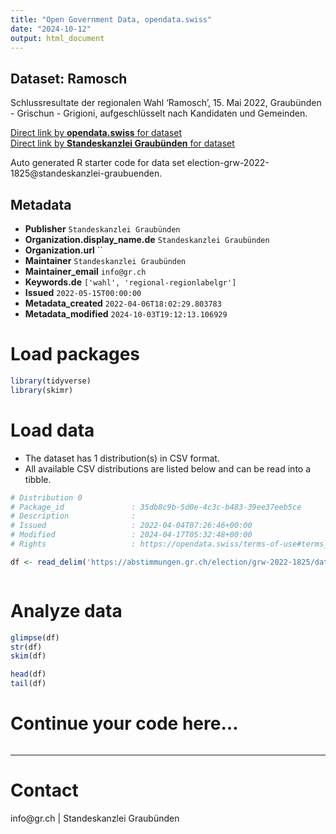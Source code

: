 ```yaml
---
title: "Open Government Data, opendata.swiss"
date: "2024-10-12"
output: html_document
---
```


## Dataset: Ramosch

Schlussresultate der regionalen Wahl 'Ramosch', 15. Mai 2022, Graubünden - Grischun - Grigioni, aufgeschlüsselt nach Kandidaten und Gemeinden.

[Direct link by **opendata.swiss** for dataset](https://opendata.swiss/de/dataset/ramosch)<br>
[Direct link by **Standeskanzlei Graubünden** for dataset](https://abstimmungen.gr.ch/election/grw-2022-1825/data)

Auto generated R starter code for data set election-grw-2022-1825@standeskanzlei-graubuenden.

## Metadata

- **Publisher** `Standeskanzlei Graubünden`
- **Organization.display_name.de** `Standeskanzlei Graubünden`
- **Organization.url** ``
- **Maintainer** `Standeskanzlei Graubünden`
- **Maintainer_email** `info@gr.ch`
- **Keywords.de** `['wahl', 'regional-regionlabelgr']`
- **Issued** `2022-05-15T00:00:00`
- **Metadata_created** `2022-04-06T18:02:29.803783`
- **Metadata_modified** `2024-10-03T19:12:13.106929`


# Load packages

```r

library(tidyverse)
library(skimr)

```

# Load data

-   The dataset has 1 distribution(s) in CSV format.
-   All available CSV distributions are listed below and can be read into a tibble.

```r

# Distribution 0
# Package_id               : 35db8c9b-5d0e-4c3c-b483-39ee37eeb5ce
# Description              : 
# Issued                   : 2022-04-04T07:26:46+00:00
# Modified                 : 2024-04-17T05:32:48+00:00
# Rights                   : https://opendata.swiss/terms-of-use#terms_by

df <- read_delim('https://abstimmungen.gr.ch/election/grw-2022-1825/data-csv')



```

# Analyze data

```r

glimpse(df)
str(df)
skim(df)

head(df)
tail(df)

```

# Continue your code here...

```r

```

------------------------------------------------------------------------

# Contact

info@gr.ch | Standeskanzlei Graubünden
